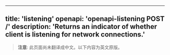 <!-- AUTO-GENERATED-CONTENT:START (ENGLISH-COPY) -->
---
title: 'listening'
openapi: 'openapi-listening POST /'
description: 'Returns an indicator of whether client is listening for network connections.'
---

> **注意**: 此页面尚未翻译成中文。以下内容为英文原版。
